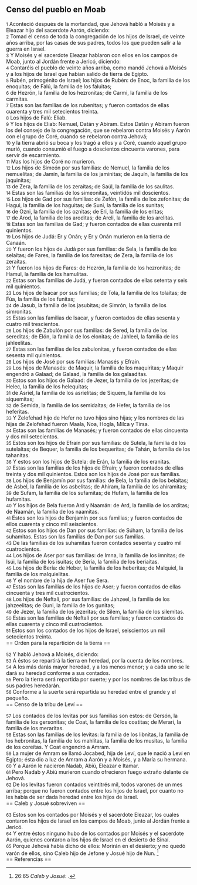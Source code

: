 == Censo del pueblo en Moab ==

{{anchor|1}} <small>1</small> Aconteció después de la mortandad, que Jehová habló a Moisés y a Eleazar hijo del sacerdote Aarón, diciendo:<br>
{{anchor|2}} <small>2</small> Tomad el censo de toda la congregación de los hijos de Israel, de veinte años arriba, por las casas de sus padres, todos los que pueden salir a la guerra en Israel.<br>
{{anchor|3}} <small>3</small> Y Moisés y el sacerdote Eleazar hablaron con ellos en los campos de Moab, junto al Jordán frente a Jericó, diciendo:<br>
{{anchor|4}} <small>4</small> Contaréis el pueblo de veinte años arriba, como mandó Jehová a Moisés y a los hijos de Israel que habían salido de tierra de Egipto.<br>
{{anchor|5}} <small>5</small> Rubén, primogénito de Israel; los hijos de Rubén: de Enoc, la familia de los enoquitas; de Falú, la familia de los faluitas;<br>
{{anchor|6}} <small>6</small> de Hezrón, la familia de los hezronitas; de Carmi, la familia de los carmitas.<br>
{{anchor|7}} <small>7</small> Estas son las familias de los rubenitas; y fueron contados de ellas cuarenta y tres mil setecientos treinta.<br>
{{anchor|8}} <small>8</small> Los hijos de Falú: Eliab.<br>
{{anchor|9}} <small>9</small> Y los hijos de Eliab: Nemuel, Datán y Abiram. Estos Datán y Abiram fueron los del consejo de la congregación, que se rebelaron contra Moisés y Aarón con el grupo de Coré, cuando se rebelaron contra Jehová;<br>
{{anchor|10}} <small>10</small> y la tierra abrió su boca y los tragó a ellos y a Coré, cuando aquel grupo murió, cuando consumió el fuego a doscientos cincuenta varones, para servir de escarmiento.<br>
{{anchor|11}} <small>11</small> Mas los hijos de Coré no murieron.<br>
{{anchor|12}} <small>12</small> Los hijos de Simeón por sus familias: de Nemuel, la familia de los nemuelitas; de Jamín, la familia de los jaminitas; de Jaquín, la familia de los jaquinitas;<br>
{{anchor|13}} <small>13</small> de Zera, la familia de los zeraítas; de Saúl, la familia de los saulitas.<br>
{{anchor|14}} <small>14</small> Estas son las familias de los simeonitas, veintidós mil doscientos.<br>
{{anchor|15}} <small>15</small> Los hijos de Gad por sus familias: de Zefón, la familia de los zefonitas; de Hagui, la familia de los haguitas; de Suni, la familia de los sunitas;<br>
{{anchor|16}} <small>16</small> de Ozni, la familia de los oznitas; de Eri, la familia de los eritas;<br>
{{anchor|17}} <small>17</small> de Arod, la familia de los aroditas; de Areli, la familia de los arelitas.<br>
{{anchor|18}} <small>18</small> Estas son las familias de Gad; y fueron contados de ellas cuarenta mil quinientos.<br>
{{anchor|19}} <small>19</small> Los hijos de Judá: Er y Onán; y Er y Onán murieron en la tierra de Canaán.<br>
{{anchor|20}} <small>20</small> Y fueron los hijos de Judá por sus familias: de Sela, la familia de los selaítas; de Fares, la familia de los faresitas; de Zera, la familia de los zeraítas.<br>
{{anchor|21}} <small>21</small> Y fueron los hijos de Fares: de Hezrón, la familia de los hezronitas; de Hamul, la familia de los hamulitas.<br>
{{anchor|22}} <small>22</small> Estas son las familias de Judá, y fueron contados de ellas setenta y seis mil quinientos.<br>
{{anchor|23}} <small>23</small> Los hijos de Isacar por sus familias; de Tola, la familia de los tolaítas; de Fúa, la familia de los funitas;<br>
{{anchor|24}} <small>24</small> de Jasub, la familia de los jasubitas; de Simrón, la familia de los simronitas.<br>
{{anchor|25}} <small>25</small> Estas son las familias de Isacar, y fueron contados de ellas sesenta y cuatro mil trescientos.<br>
{{anchor|26}} <small>26</small> Los hijos de Zabulón por sus familias: de Sered, la familia de los sereditas; de Elón, la familia de los elonitas; de Jahleel, la familia de los jahleelitas.<br>
{{anchor|27}} <small>27</small> Estas son las familias de los zabulonitas, y fueron contados de ellas sesenta mil quinientos.<br>
{{anchor|28}} <small>28</small> Los hijos de José por sus familias: Manasés y Efraín.<br>
{{anchor|29}} <small>29</small> Los hijos de Manasés: de Maquir, la familia de los maquiritas; y Maquir engendró a Galaad; de Galaad, la familia de los galaaditas.<br>
{{anchor|30}} <small>30</small> Estos son los hijos de Galaad: de Jezer, la familia de los jezeritas; de Helec, la familia de los helequitas;<br>
{{anchor|31}} <small>31</small> de Asriel, la familia de los asrielitas; de Siquem, la familia de los siquemitas;<br>
{{anchor|32}} <small>32</small> de Semida, la familia de los semidaítas; de Hefer, la familia de los heferitas.<br>
{{anchor|33}} <small>33</small> Y Zelofehad hijo de Hefer no tuvo hijos sino hijas; y los nombres de las hijas de Zelofehad fueron Maala, Noa, Hogla, Milca y Tirsa.<br>
{{anchor|34}} <small>34</small> Estas son las familias de Manasés; y fueron contados de ellas cincuenta y dos mil setecientos.<br>
{{anchor|35}} <small>35</small> Estos son los hijos de Efraín por sus familias: de Sutela, la familia de los sutelaítas; de Bequer, la familia de los bequeritas; de Tahán, la familia de los tahanitas.<br>
{{anchor|36}} <small>36</small> Y estos son los hijos de Sutela: de Erán, la familia de los eranitas.<br>
{{anchor|37}} <small>37</small> Estas son las familias de los hijos de Efraín; y fueron contados de ellas treinta y dos mil quinientos. Estos son los hijos de José por sus familias.<br>
{{anchor|38}} <small>38</small> Los hijos de Benjamín por sus familias: de Bela, la familia de los belaítas; de Asbel, la familia de los asbelitas; de Ahiram, la familia de los ahiramitas;<br>
{{anchor|39}} <small>39</small> de Sufam, la familia de los sufamitas; de Hufam, la familia de los hufamitas.<br>
{{anchor|40}} <small>40</small> Y los hijos de Bela fueron Ard y Naamán: de Ard, la familia de los arditas; de Naamán, la familia de los naamitas.<br>
{{anchor|41}} <small>41</small> Estos son los hijos de Benjamín por sus familias; y fueron contados de ellos cuarenta y cinco mil seiscientos.<br>
{{anchor|42}} <small>42</small> Estos son los hijos de Dan por sus familias: de Súham, la familia de los suhamitas. Estas son las familias de Dan por sus familias.<br>
{{anchor|43}} <small>43</small> De las familias de los suhamitas fueron contados sesenta y cuatro mil cuatrocientos.<br>
{{anchor|44}} <small>44</small> Los hijos de Aser por sus familias: de Imna, la familia de los imnitas; de Isúi, la familia de los isuitas; de Bería, la familia de los beriaítas.<br>
{{anchor|45}} <small>45</small> Los hijos de Bería: de Heber, la familia de los heberitas; de Malquiel, la familia de los malquielitas.<br>
{{anchor|46}} <small>46</small> Y el nombre de la hija de Aser fue Sera.<br>
{{anchor|47}} <small>47</small> Estas son las familias de los hijos de Aser; y fueron contados de ellas cincuenta y tres mil cuatrocientos.<br>
{{anchor|48}} <small>48</small> Los hijos de Neftalí, por sus familias: de Jahzeel, la familia de los jahzeelitas; de Guni, la familia de los gunitas;<br>
{{anchor|49}} <small>49</small> de Jezer, la familia de los jezeritas; de Silem, la familia de los silemitas.<br>
{{anchor|50}} <small>50</small> Estas son las familias de Neftalí por sus familias; y fueron contados de ellas cuarenta y cinco mil cuatrocientos.<br>
{{anchor|51}} <small>51</small> Estos son los contados de los hijos de Israel, seiscientos un mil setecientos treinta.<br>
== Orden para la repartición de la tierra  ==

{{anchor|52}} <small>52</small> Y habló Jehová a Moisés, diciendo:<br>
{{anchor|53}} <small>53</small> A éstos se repartirá la tierra en heredad, por la cuenta de los nombres.<br>
{{anchor|54}} <small>54</small> A los más darás mayor heredad, y a los menos menor; y a cada uno se le dará su heredad conforme a sus contados.<br>
{{anchor|55}} <small>55</small> Pero la tierra será repartida por suerte; y por los nombres de las tribus de sus padres heredarán.<br>
{{anchor|56}} <small>56</small> Conforme a la suerte será repartida su heredad entre el grande y el pequeño.<br>
== Censo de la tribu de Leví ==

{{anchor|57}} <small>57</small> Los contados de los levitas por sus familias son estos: de Gersón, la familia de los gersonitas; de Coat, la familia de los coatitas; de Merari, la familia de los meraritas.<br>
{{anchor|58}} <small>58</small> Estas son las familias de los levitas: la familia de los libnitas, la familia de los hebronitas, la familia de los mahlitas, la familia de los musitas, la familia de los coreítas. Y Coat engendró a Amram.<br>
{{anchor|59}} <small>59</small> La mujer de Amram se llamó Jocabed, hija de Leví, que le nació a Leví en Egipto; ésta dio a luz de Amram a Aarón y a Moisés, y a María su hermana.<br>
{{anchor|60}} <small>60</small> Y a Aarón le nacieron Nadab, Abiú, Eleazar e Itamar.<br>
{{anchor|61}} <small>61</small> Pero Nadab y Abiú murieron cuando ofrecieron fuego extraño delante de Jehová.<br>
{{anchor|62}} <small>62</small> De los levitas fueron contados veintitrés mil, todos varones de un mes arriba; porque no fueron contados entre los hijos de Israel, por cuanto no les había de ser dada heredad entre los hijos de Israel.<br>
== Caleb y Josué sobreviven ==

{{anchor|63}} <small>63</small> Estos son los contados por Moisés y el sacerdote Eleazar, los cuales contaron los hijos de Israel en los campos de Moab, junto al Jordán frente a Jericó.<br>
{{anchor|64}} <small>64</small> Y entre éstos ninguno hubo de los contados por Moisés y el sacerdote Aarón, quienes contaron a los hijos de Israel en el desierto de Sinaí.<br>
{{anchor|65}} <small>65</small> Porque Jehová había dicho de ellos: Morirán en el desierto; y no quedó varón de ellos, sino Caleb hijo de Jefone y Josué hijo de Nun. <ref>26:65 ''Caleb y Josué'': {{lib|LU|166|3|2}}.</ref><br>
== Referencias ==

<references />
